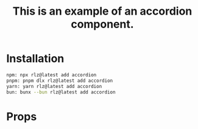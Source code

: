 ﻿---
title: This is an example of an accordion component.
component: true
---

<ComponentPreview name="accordion" />

# Installation
```bash
npm: npx rlz@latest add accordion
pnpm: pnpm dlx rlz@latest add accordion
yarn: yarn rlz@latest add accordion
bun: bunx --bun rlz@latest add accordion
```

# Props
<ComponentProps name="accordion" />
